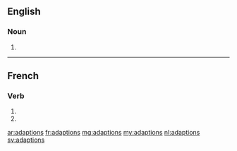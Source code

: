 ==English==

===Noun===
{{head|en}}

# {{plural of|adaption}}

----

==French==

===Verb===
{{fr-verb-form}}

# {{conjugation of|adapter||1|p|imperf|ind|lang=fr}}
# {{conjugation of|adapter||1|p|pres|sub|lang=fr}}

[[ar:adaptions]]
[[fr:adaptions]]
[[mg:adaptions]]
[[my:adaptions]]
[[nl:adaptions]]
[[sv:adaptions]]